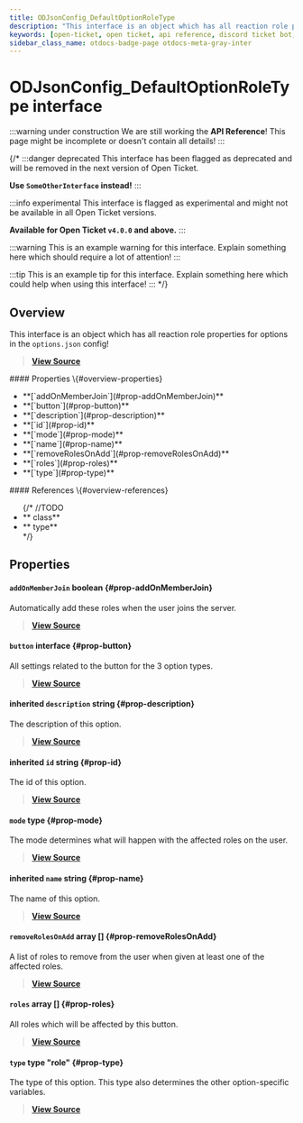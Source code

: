 ```yaml
---
title: ODJsonConfig_DefaultOptionRoleType
description: "This interface is an object which has all reaction role properties for options in the `options.json` config!"
keywords: [open-ticket, open ticket, api reference, discord ticket bot, interface]
sidebar_class_name: otdocs-badge-page otdocs-meta-gray-inter
---
```

<head>
    <link rel="apple-touch-icon" href="/img/logo_vertical.png"/>
</head>

# ODJsonConfig_DefaultOptionRoleType <M color="gray">interface</M>

:::warning under construction
We are still working the **API Reference**! This page might be incomplete or doesn't contain all details!
:::

{/*
:::danger deprecated
This interface has been flagged as deprecated and will be removed in the next version of Open Ticket.

**Use `SomeOtherInterface` instead!**
:::

:::info experimental
This interface is flagged as experimental and might not be available in all Open Ticket versions.

**Available for Open Ticket `v4.0.0` and above.**
:::

:::warning
This is an example warning for this interface. Explain something here which should require a lot of attention!
:::

:::tip
This is an example tip for this interface. Explain something here which could help when using this interface!
:::
*/}

## Overview
This interface is an object which has all reaction role properties for options in the `options.json` config!

> [**View Source**](https://otgithub.dj-dj.be/tree/main/src/core/api/defaults/config.ts#L402)

<FlexHorizontal>
<div style={{width:"50%"}}>
    #### Properties \{#overview-properties}
    <ul>
        <li>**[`addOnMemberJoin`](#prop-addOnMemberJoin)**</li>
        <li>**[`button`](#prop-button)**</li>
        <li>**[`description`](#prop-description)**</li>
        <li>**[`id`](#prop-id)**</li>
        <li>**[`mode`](#prop-mode)**</li>
        <li>**[`name`](#prop-name)**</li>
        <li>**[`removeRolesOnAdd`](#prop-removeRolesOnAdd)**</li>
        <li>**[`roles`](#prop-roles)**</li>
        <li>**[`type`](#prop-type)**</li>
    </ul>
</div>
<div style={{width:"50%"}}>
    #### References \{#overview-references}
    <ul>
        {/*
        //TODO
        <li>**<code><ApiUrl url="class:ODId" label="api.ODId"/></code> <M color="purple">class</M>**</li>
        <li>**<code><ApiUrl url="type:ODExampleType" label="api.ODExampleType"/></code> <M color="brown">type</M>**</li>
        */}
    </ul>
</div>
</FlexHorizontal>

## Properties
<Divider></Divider>
#### `addOnMemberJoin` <M color="red">boolean</M> <ApiBlock><ApiUrl url="js:boolean" label="boolean"/></ApiBlock> \{#prop-addOnMemberJoin}
Automatically add these roles when the user joins the server.

> [**View Source**](https://otgithub.dj-dj.be/tree/main/src/core/api/defaults/config.ts#L412)

<Divider></Divider>
#### `button` <M color="gray">interface</M> <ApiBlock><ApiUrl url="interface:ODJsonConfig_DefaultOptionButtonSettingsType" label="api.ODJsonConfig_DefaultOptionButtonSettingsType"/></ApiBlock> \{#prop-button}
All settings related to the button for the 3 option types.

> [**View Source**](https://otgithub.dj-dj.be/tree/main/src/core/api/defaults/config.ts#L404)

<Divider></Divider>
#### <C color="blue">inherited</C> `description` <M color="blue">string</M> <ApiBlock><ApiUrl url="js:string" label="string"/></ApiBlock> \{#prop-description}
The description of this option.

> [**View Source**](https://otgithub.dj-dj.be/tree/main/src/core/api/defaults/config.ts#L229)

<Divider></Divider>
#### <C color="blue">inherited</C> `id` <M color="blue">string</M> <ApiBlock><ApiUrl url="js:string" label="string"/></ApiBlock> \{#prop-id}
The id of this option.

> [**View Source**](https://otgithub.dj-dj.be/tree/main/src/core/api/defaults/config.ts#L225)

<Divider></Divider>
#### `mode` <M color="brown">type</M> <ApiBlock><ApiUrl url="type:ODRoleUpdateMode" label="api.ODRoleUpdateMode"/></ApiBlock> \{#prop-mode}
The mode determines what will happen with the affected roles on the user.

> [**View Source**](https://otgithub.dj-dj.be/tree/main/src/core/api/defaults/config.ts#L408)

<Divider></Divider>
#### <C color="blue">inherited</C> `name` <M color="blue">string</M> <ApiBlock><ApiUrl url="js:string" label="string"/></ApiBlock> \{#prop-name}
The name of this option.

> [**View Source**](https://otgithub.dj-dj.be/tree/main/src/core/api/defaults/config.ts#L227)

<Divider></Divider>
#### `removeRolesOnAdd` <M color="pink">array</M> <ApiBlock><ApiUrl url="js:string" label="string"/>[]</ApiBlock> \{#prop-removeRolesOnAdd}
A list of roles to remove from the user when given at least one of the affected roles.

> [**View Source**](https://otgithub.dj-dj.be/tree/main/src/core/api/defaults/config.ts#L410)

<Divider></Divider>
#### `roles` <M color="pink">array</M> <ApiBlock><ApiUrl url="js:string" label="string"/>[]</ApiBlock> \{#prop-roles}
All roles which will be affected by this button.

> [**View Source**](https://otgithub.dj-dj.be/tree/main/src/core/api/defaults/config.ts#L406)

<Divider></Divider>
#### `type` <M color="brown">type</M> <ApiBlock>"role"</ApiBlock> \{#prop-type}
The type of this option. This type also determines the other option-specific variables.

> [**View Source**](https://otgithub.dj-dj.be/tree/main/src/core/api/defaults/config.ts#L403)

<Divider></Divider>
